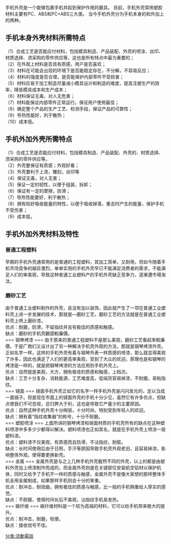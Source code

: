 {{多個問題|
{{copypaste|time=2018-08-25T23:50:42+00:00}}
{{copyedit|time=2018-08-25T23:40:55+00:00}}
{{original research|time=2018-08-25T23:40:55+00:00}}
{{unreferenced|time=2014-06-22T13:10:27+00:00}}
}}
手机外壳是一个能够包裹手机并起到保护作用的磨具。 目前，手机外壳常用塑胶材料主要有PC、ABS和PC+ABS三大类。
当今手机外壳分为手机本身的和外加上的两种。

== 手机本身外壳材料所需特点 ==
（1）合成工艺是否能应付材料，包括模具制造、产品装配、外壳的喷涂、丝印、材质选择、须采购的零件供应等，这也是所有特点中最为重要的；<br />
（2）在外观上材料是否具有质感，用户是否喜欢；<br />
（3）材料在可能会出现的环境下是否能稳定存在，不分解，不容易反应；<br />
（4）材料的强度是否合理，是否能保护内部零件不受损害；<br />
（5）材料应易于加工制造尽量减小模具设计和制造的难度，提高注塑生产的效率，降低模具成本和生产成本；<br />
（6）材料保证无毒，对人无危害；<br />
（7）材料能保证内部零件正常运行。保证用户使用最佳；<br />
（8）确定整个产品的生产工艺、检测手段，保证产品的可靠性；<br />
（9）导热性能好，利于散热；<br />
（10）成本低。
== 手机外加外壳所需特点 ==
（1）合成工艺是否能应付材料，包括模具制造、产品装配、外壳的、材质选择、须采购的零件供应等。<br />
（2）外壳要保证有质感；外观好看；<br />
（3）外壳要利于上漆，雕刻，丝印等<br />
（4）保证无毒，对人无害；<br />
（5）保证一定的韧性，以便于组装，拆卸；<br />
（6）保证有一定的摩擦，防滑；<br />
（7）导热性能要好，利于散热；<br />
（8）拥有较好吸收能量的特性，以便于吸收掉落，重击时产生的能量，保护手机不受伤害；<br />
（9）成本低。<br />

==  手机外加外壳材料及特性 ==
=== 普通工程塑料 ===
早期的手机外壳通常用的是普通的工程塑料，其加工简单，又耐用，但如今随着手机市场竞争的越异激烈，单单实用的手机外壳早已不能满足消费者的需求，不能满足人们的审美观，导致这种普通工业塑料产的手机外壳缺乏竞争力，逐漸遭市場淘汰。
=== 磨砂工艺 ===
由于普通工业塑料制作的外壳，且没有加以装饰，因此就产生了一项在普通工业塑料壳上进一步发展的技术，那就是—磨砂工艺。磨砂工艺的方法就是在普通工业塑料壳上喷上磨砂漆。<br />
优点：耐磨，防滑，不留指纹并且有极佳的质感和触感。<br />
缺点：磨砂的手机壳觀感較廉價。<br />
=== 钢琴烤漆 ===
由于原来的普通工程塑料不是那么美观，磨砂工艺看起來較廉價，于是厂商们又设计出了另一种解决手机壳外观的方法，那就是钢琴烤漆外壳。正如名字一样，这样的手机外壳有着与钢琴外表一样质感的喷漆，那么就显得美观了许多，因此也满足了人们的更高审美观，受到了大众的欢迎。原理也是和钢琴的烤漆是一样的，就是把钢琴烤漆的方法应用到手机外壳上。<br />
优点：自然就是美观，大方，拥有极佳的质感和触感，上档次。<br />
缺点：工艺十分复杂，消耗能源，工艺难度高，低端货容易掉漆，不耐磨，易粘指纹。<br />
=== 镜面 ===
镜面手机外壳正如它的名字一样手机外壳是闪闪发光的，足以当成一面镜子。但是现在市面上的镜面外壳的手机十分少见，虽然它有许多优点，但缺点使我们不可忽视，总归弊大于利，这也是导致它产量少的主要原因。<br />
优点：自然这种手机外壳十分绚丽，十分时尚，特别受到年轻人的欢迎。<br />
缺点：拥有着“指纹收集器”的称号，十分不耐磨。<br />
=== 塑胶喷涂 ===
上面所讲的钢琴烤漆和镜面材质的手机壳所有的缺点在这种塑料喷漆中多多少少都得以解决。塑料喷漆也正如其名，就是在手机外壳上喷涂一层塑料漆。<br />
优点：塑料漆不仅美观，有质感而且防滑，不沾指纹，耐脏。<br />
缺点：长时间使用后由于日照，手汗等原因导致手机壳外观老旧，且容易掉漆，影响整体外观。使得要更换新壳。<br />
=== 金属 ===
金属外壳是与之上几种手机外壳截然不同的外壳，以上的都是由塑料外壳加上喷漆制作而成的，而金属外壳则是在关键部位安装航空铝材以保护机体，同时又给予了手机不一样的质感与触感，金属外壳不是像大家想的那样整体手机全用金属制成，如果那样手机则会十分的笨重。<br />
优点：耐冲击，耐扭曲，拥有极佳的质感与触感，比一般的手机稍重给人厚实的感觉。<br />
缺点：不耐膜，使用时间长后不美观，沾指纹手机易发热。<br />
=== 碳纤维 ===
碳纤维材料是一个较为高端的材料，它可以给手机带来极大的提升。<br />
优点：耐冲击，耐磨，轻便。<br />
缺点：接收信号不佳。<br />


[[分类:流動電話|分类:流動電話]]